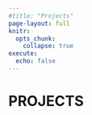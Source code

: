 ```yaml
---
#title: "Projects"
page-layout: full
knitr:
  opts_chunk: 
    collapse: true
execute: 
  echo: false
---
```


# [PROJECTS]{.third-color}